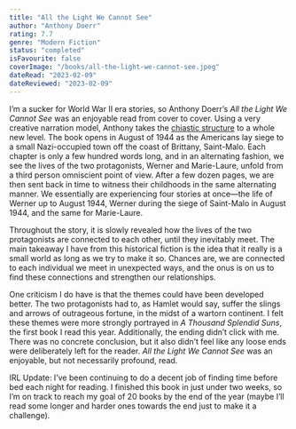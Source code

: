 ```yaml
---
title: "All the Light We Cannot See"
author: "Anthony Doerr"
rating: 7.7
genre: "Modern Fiction"
status: "completed"
isFavourite: false
coverImage: "/books/all-the-light-we-cannot-see.jpeg"
dateRead: "2023-02-09"
dateReviewed: "2023-02-09"
---
```


I’m a sucker for World War II era stories, so Anthony Doerr’s _All the Light We Cannot See_ was an enjoyable read from cover to cover. Using a very creative narration model, Anthony takes the [chiastic structure](https://en.wikipedia.org/wiki/Chiastic_structure) to a whole new level. The book opens in August of 1944 as the Americans lay siege to a small Nazi-occupied town off the coast of Brittany, Saint-Malo. Each chapter is only a few hundred words long, and in an alternating fashion, we see the lives of the two protagonists, Werner and Marie-Laure, unfold from a third person omniscient point of view. After a few dozen pages, we are then sent back in time to witness their childhoods in the same alternating manner. We essentially are experiencing four stories at once—the life of Werner up to August 1944, Werner during the siege of Saint-Malo in August 1944, and the same for Marie-Laure.

Throughout the story, it is slowly revealed how the lives of the two protagonists are connected to each other, until they inevitably meet. The main takeaway I have from this historical fiction is the idea that it really is a small world as long as we try to make it so. Chances are, we are connected to each individual we meet in unexpected ways, and the onus is on us to find these connections and strengthen our relationships.

One criticism I do have is that the themes could have been developed better. The two protagonists had to, as Hamlet would say, suffer the slings and arrows of outrageous fortune, in the midst of a wartorn continent. I felt these themes were more strongly portrayed in _A Thousand Splendid Suns_, the first book I read this year. Additionally, the ending didn’t click with me. There was no concrete conclusion, but it also didn’t feel like any loose ends were deliberately left for the reader. _All the Light We Cannot See_ was an enjoyable, but not necessarily profound, read. 

IRL Update: I’ve been continuing to do a decent job of finding time before bed each night for reading. I finished this book in just under two weeks, so I’m on track to reach my goal of 20 books by the end of the year (maybe I’ll read some longer and harder ones towards the end just to make it a challenge).
